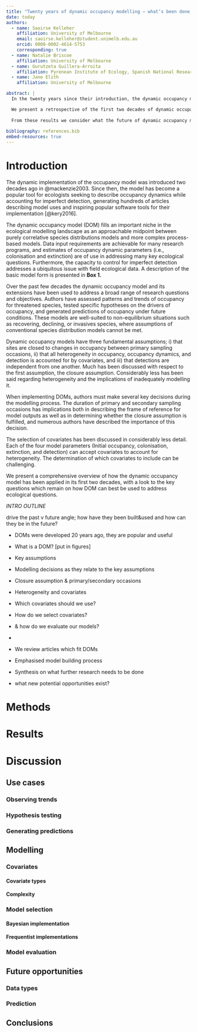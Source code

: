 ```yaml
---
title: "Twenty years of dynamic occupancy modelling – what’s been done, and where to next?"
date: today
authors:
  - name: Saoirse Kelleher
    affiliation: University of Melbourne
    email: saoirse.kelleher@student.unimelb.edu.au
    orcid: 0000-0002-4614-5753
    corresponding: true
  - name: Natalie Briscoe
    affiliation: University of Melbourne
  - name: Gurutzeta Guillera-Arroita
    affiliation: Pyrenean Institute of Ecology, Spanish National Research Council
  - name: Jane Elith
    affiliation: University of Melbourne

abstract: |
  In the twenty years since their introduction, the dynamic occupancy model has become an important tool for describing trends in species occupancy across landscapes and throughout time while accounting for imperfect detection. 

  We present a retrospective of the first two decades of dynamic occupancy modelling based on the results of a systematic review of models fit to field data. We describe how authors have used these models to describe patterns of occupancy for a diverse range of study systems and focal taxa, dedicating particular emphasis to how authors engaged with modelling decisions such as covariate selection and model evaluation. Modelling approaches vary considerably within the literature, and objective metrics of model performance are rarely estimated. 
  
  From these results we consider what the future of dynamic occupancy modelling may hold. Key questions remain on how the modelling process influences parameter estimates and model performance. Considerably more emphasis must be placed on evaluating models via processes such as out-of-sample validation. Further opportunities also abound; newly proliferating data types such as bioacoustics and camera traps present new questions around model design as well as new ways to study occupancy at scales which have not been historically possible. The suitability of dynamic occupancy models to generating predictions, as an alternative to static models, is another area which has been historically under-emphasised.
  
bibliography: references.bib
embed-resources: true
---
```


# Introduction

The dynamic implementation of the occupancy model was introduced two decades ago in @mackenzie2003. Since then, the model has become a popular tool for ecologists seeking to describe occupancy dynamics while accounting for imperfect detection, generating hundreds of articles describing model uses and inspiring popular software tools for their implementation [@kery2016].

The dynamic occupancy model (DOM) fills an important niche in the ecological modelling landscape as an approachable midpoint between purely correlative species distributions models and more complex process-based models. Data input requirements are achievable for many research programs, and estimates of occupancy dynamic parameters (i.e., colonisation and extinction) are of use in addressing many key ecological questions. Furthermore, the capacity to control for imperfect detection addresses a ubiquitous issue with field ecological data. A description of the basic model form is presented in **Box 1.**

Over the past few decades the dynamic occupancy model and its extensions have been used to address a broad range of research questions and objectives. Authors have assessed patterns and trends of occupancy for threatened species, tested specific hypotheses on the drivers of occupancy, and generated predictions of occupancy under future conditions. These models are well-suited to non-equilibrium situations such as recovering, declining, or invasives species, where assumptions of conventional species distribution models cannot be met.

Dynamic occupancy models have three fundamental assumptions; i) that sites are closed to changes in occupancy between primary sampling occasions, ii) that all heterogeneity in occupancy, occupancy dynamics, and detection is accounted for by covariates, and iii) that detections are independent from one another. Much has been discussed with respect to the first assumption, the closure assumption. Considerably less has been said regarding heterogeneity and the implications of inadequately modelling it.

When implementing DOMs, authors must make several key decisions during the modelling process. The duration of primary and secondary sampling occasions has implications both in describing the frame of reference for model outputs as well as in determining whether the closure assumption is fulfilled, and numerous authors have described the importance of this decision.

The selection of covariates has been discussed in considerably less detail. Each of the four model parameters (Initial occupancy, colonisation, extinction, and detection) can accept covariates to account for heterogeneity. The determination of which covariates to include can be challenging.

We present a comprehensive overview of how the dynamic occupancy model has been applied in its first two decades, with a look to the key questions which remain on how DOM can best be used to address ecological questions.

*INTRO OUTLINE*

drive the past v future angle; how have they been built&used and how can they be in the future?

-   DOMs were developed 20 years ago, they are popular and useful

-   What is a DOM? \[put in figures\]

-   Key assumptions

-   Modelling decisions as they relate to the key assumptions

-   Closure assumption & primary/secondary occasions

-   Heterogeneity and covariates

-   Which covariates should we use?

-   How do we select covariates?

-   & how do we evaluate our models?

-   

-   We review articles which fit DOMs

-   Emphasised model building process

-   Synthesis on what further research needs to be done

-   what new potential opportunities exist?

# Methods

# Results

# Discussion

## Use cases

### Observing trends

### Hypothesis testing

### Generating predictions

## Modelling

### Covariates

#### Covariate types

#### Complexity

### Model selection

#### Bayesian implementation

#### Frequentist implementations

### Model evaluation

### 

## Future opportunities

### Data types

### Prediction

## Conclusions
